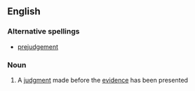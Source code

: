 ==English==

===Alternative spellings===
*[[prejudgement]]

===Noun===
{{en-noun}}

# A [[judgment]] made before the [[evidence]] has been presented
